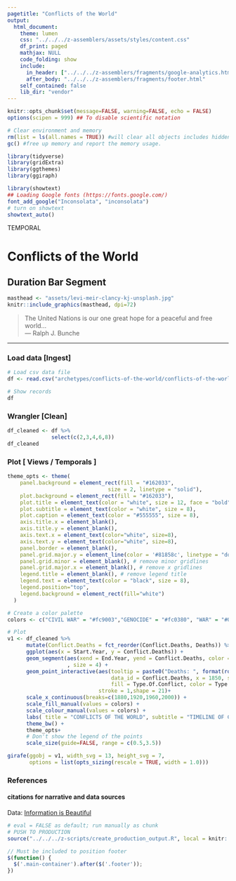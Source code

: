 ```yaml
---
pagetitle: "Conflicts of the World"
output: 
  html_document:
    theme: lumen
    css: "../../../z-assemblers/assets/styles/content.css"
    df_print: paged
    mathjax: NULL
    code_folding: show
    include:
      in_header: ["../../../z-assemblers/fragments/google-analytics.html", "../../../z-assemblers/fragments/header.html"]
      after_body: "../../../z-assemblers/fragments/footer.html"
    self_contained: false
    lib_dir: "vendor"
---
```


```r

knitr::opts_chunk$set(message=FALSE, warning=FALSE, echo = FALSE)
options(scipen = 999) ## To disable scientific notation

# Clear environment and memory
rm(list = ls(all.names = TRUE)) #will clear all objects includes hidden objects.
gc() #free up memory and report the memory usage.

library(tidyverse)
library(gridExtra)
library(ggthemes)
library(ggiraph)

library(showtext)
## Loading Google fonts (https://fonts.google.com/)
font_add_google("Inconsolata", "inconsolata")
# turn on showtext
showtext_auto()

```
<div class="activity">
TEMPORAL  
</div>

# Conflicts of the World
## Duration Bar Segment


```r

masthead <- "assets/levi-meir-clancy-kj-unsplash.jpg"
knitr::include_graphics(masthead, dpi=72)

```

> The United Nations is our one great hope for a peaceful and free world...\
--- Ralph J. Bunche

***

### Load data [Ingest]

```r

# Load csv data file
df <- read.csv("archetypes/conflicts-of-the-world/conflicts-of-the-world-short.csv", header = TRUE, stringsAsFactors = FALSE)

# Show records
df

```


### Wrangler [Clean]


```r
df_cleaned <- df %>% 
              select(c(2,3,4,6,8)) 
df_cleaned
```


### Plot [ Views / Temporals ]


```r

theme_opts <- theme(
    panel.background = element_rect(fill = "#162033",
                                size = 2, linetype = "solid"),
    plot.background = element_rect(fill = "#162033"), 
    plot.title = element_text(color = "white", size = 12, face = "bold"),
    plot.subtitle = element_text(color = "white", size = 8),
    plot.caption = element_text(color = "#555555", size = 8),
    axis.title.x = element_blank(),
    axis.title.y = element_blank(),
    axis.text.x = element_text(color="white", size=8),
    axis.text.y = element_text(color="white", size=8),
    panel.border = element_blank(),
    panel.grid.major.y = element_line(color = '#81858c', linetype = "dotted"),
    panel.grid.minor = element_blank(), # remove minor gridlines
    panel.grid.major.x = element_blank(), # remove x gridlines
    legend.title = element_blank(), # remove legend title
    legend.text = element_text(color = "black", size = 8),
    legend.position="top",
    legend.background = element_rect(fill="white")
  )

# Create a color palette
colors <- c("CIVIL WAR" = "#fc9003","GENOCIDE" = "#fc0380", "WAR" = "#03a5fc")

# Plot
v1 <- df_cleaned %>%
      mutate(Conflict.Deaths = fct_reorder(Conflict.Deaths, Deaths)) %>% 
      ggplot(aes(x = Start.Year, y = Conflict.Deaths)) + 
      geom_segment(aes(xend = End.Year, yend = Conflict.Deaths, color = Type.Of.Conflict, position = "identity")
                   , size = 4) +
      geom_point_interactive(aes(tooltip = paste0("Deaths: ", format(round(as.numeric(Deaths), 1), big.mark=",")), 
                                 data_id = Conflict.Deaths, x = 1850, size = Deaths, 
                                 fill = Type.Of.Conflict, color = Type.Of.Conflict), 
                             stroke = 1,shape = 21)+
      scale_x_continuous(breaks=c(1880,1920,1960,2000)) +
      scale_fill_manual(values = colors) +
      scale_colour_manual(values = colors) +
      labs( title = "CONFLICTS OF THE WORLD", subtitle = "TIMELINE OF CONFLICTS")+
      theme_bw() +
      theme_opts+
      # Don't show the legend of the points
      scale_size(guide=FALSE, range = c(0.5,3.5))

girafe(ggobj = v1, width_svg = 13, height_svg = 7,
       options = list(opts_sizing(rescale = TRUE, width = 1.0)))

```


### References
#### citations for narrative and data sources

Data: <a href="https://informationisbeautiful.net/data/" target="_blank">  Information is Beautiful </a>


```r

# eval = FALSE as default; run manually as chunk
# PUSH TO PRODUCTION
source("../../../z-scripts/create_production_output.R", local = knitr::knit_global())

```



```js

// Must be included to position footer
$(function() {
  $('.main-container').after($('.footer'));
})

```


